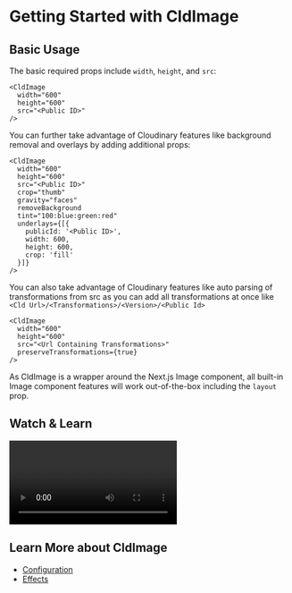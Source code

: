 

<Head>
  <title>CldImage - Next Cloudinary</title>
  <meta name="og:title" content="Getting Started with CldImage - Next Cloudinary" />
  <meta name="og:url" content={`https://next-cloudinary.spacejelly.dev/components/cldimage/basic-usage`} />
</Head>

<OgImage
  title="CldImage"
  twitterTitle="Getting Started with CldImage"
/>

# Getting Started with CldImage

## Basic Usage

The basic required props include `width`, `height`, and `src`:

```
<CldImage
  width="600"
  height="600"
  src="<Public ID>"
/>
```

You can further take advantage of Cloudinary features like background removal and overlays by adding additional props:

```
<CldImage
  width="600"
  height="600"
  src="<Public ID>"
  crop="thumb"
  gravity="faces"
  removeBackground
  tint="100:blue:green:red"
  underlays={[{
    publicId: '<Public ID>',
    width: 600,
    height: 600,
    crop: 'fill'
  }]}
/>
```

You can also take advantage of Cloudinary features like auto parsing of transformations from src as you can add all transformations at once like `<Cld Url>/<Transformations>/<Version>/<Public Id>`

```
<CldImage
  width="600"
  height="600"
  src="<Url Containing Transformations>"
  preserveTransformations={true}
/>
```

As CldImage is a wrapper around the Next.js Image component, all built-in Image component features will work out-of-the-box including the `layout` prop.

## Watch & Learn

<Video
  title="Automatic Image Optimization & Dynamic Cropping in Next.js with Next Cloudinary"
  url="https://www.youtube.com/watch?v=oj2-BcZ8szk"
/>

## Learn More about CldImage
* [Configuration](/components/cldimage/configuration)
* [Effects](/components/cldimage/examples)